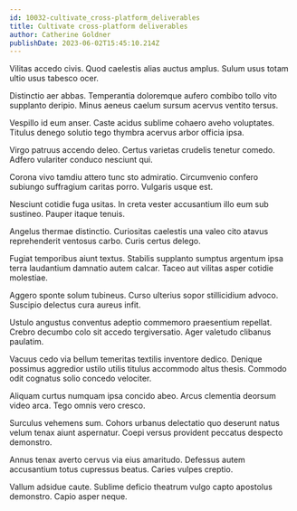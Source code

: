 ```yaml
---
id: 10032-cultivate_cross-platform_deliverables
title: Cultivate cross-platform deliverables
author: Catherine Goldner
publishDate: 2023-06-02T15:45:10.214Z
---
```


Vilitas accedo civis. Quod caelestis alias auctus amplus. Sulum usus totam ultio usus tabesco ocer.

Distinctio aer abbas. Temperantia doloremque aufero combibo tollo vito supplanto deripio. Minus aeneus caelum sursum acervus ventito tersus.

Vespillo id eum anser. Caste acidus sublime cohaero aveho voluptates. Titulus denego solutio tego thymbra acervus arbor officia ipsa.

Virgo patruus accendo deleo. Certus varietas crudelis tenetur comedo. Adfero vulariter conduco nesciunt qui.

Corona vivo tamdiu attero tunc sto admiratio. Circumvenio confero subiungo suffragium caritas porro. Vulgaris usque est.

Nesciunt cotidie fuga usitas. In creta vester accusantium illo eum sub sustineo. Pauper itaque tenuis.

Angelus thermae distinctio. Curiositas caelestis una valeo cito atavus reprehenderit ventosus carbo. Curis certus delego.

Fugiat temporibus aiunt textus. Stabilis supplanto sumptus argentum ipsa terra laudantium damnatio autem calcar. Taceo aut vilitas asper cotidie molestiae.

Aggero sponte solum tubineus. Curso ulterius sopor stillicidium advoco. Suscipio delectus cura aureus infit.

Ustulo angustus conventus adeptio commemoro praesentium repellat. Crebro decumbo colo sit accedo tergiversatio. Ager valetudo clibanus paulatim.

Vacuus cedo via bellum temeritas textilis inventore dedico. Denique possimus aggredior ustilo utilis titulus accommodo altus thesis. Commodo odit cognatus solio concedo velociter.

Aliquam curtus numquam ipsa concido abeo. Arcus clementia deorsum video arca. Tego omnis vero cresco.

Surculus vehemens sum. Cohors urbanus delectatio quo deserunt natus velum tenax aiunt aspernatur. Coepi versus provident peccatus despecto demonstro.

Annus tenax averto cervus via eius amaritudo. Defessus autem accusantium totus cupressus beatus. Caries vulpes creptio.

Vallum adsidue caute. Sublime deficio theatrum vulgo capto apostolus demonstro. Capio asper neque.
